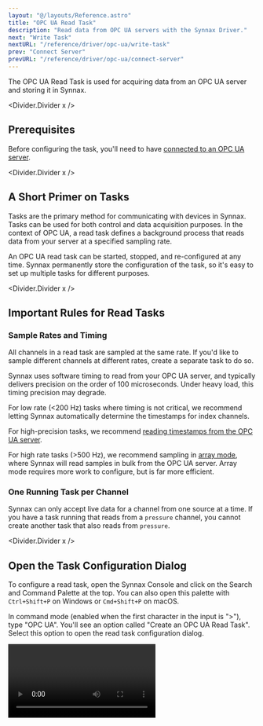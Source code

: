 ```yaml
---
layout: "@/layouts/Reference.astro"
title: "OPC UA Read Task"
description: "Read data from OPC UA servers with the Synnax Driver."
next: "Write Task"
nextURL: "/reference/driver/opc-ua/write-task"
prev: "Connect Server"
prevURL: "/reference/driver/opc-ua/connect-server"
---
```



The OPC UA Read Task is used for acquiring data from an OPC UA server and storing it in
Synnax.

<Divider.Divider x />

## Prerequisites

Before configuring the task, you'll need to have
[connected to an OPC UA server](/reference/driver/opc-ua/connect-server).

<Divider.Divider x />

## A Short Primer on Tasks

Tasks are the primary method for communicating with devices in Synnax. Tasks can be used
for both control and data acquisition purposes. In the context of OPC UA, a read task
defines a background process that reads data from your server at a specified sampling
rate.

An OPC UA read task can be started, stopped, and re-configured at any time. Synnax
permanently store the configuration of the task, so it's easy to set up multiple tasks
for different purposes.

<Divider.Divider x />

## Important Rules for Read Tasks

### Sample Rates and Timing

All channels in a read task are sampled at the same rate. If you'd like to sample
different channels at different rates, create a separate task to do so.

Synnax uses software timing to read from your OPC UA server, and typically delivers
precision on the order of 100 microseconds. Under heavy load, this timing precision may
degrade.

For low rate (&lt;200 Hz) tasks where timing is not critical, we recommend letting
Synnax automatically determine the timestamps for index channels.

For high-precision tasks, we recommend
[reading timestamps from the OPC UA server](#reading-timestamps-from-the-opc-ua-server).

For high rate tasks (>500 Hz), we recommend sampling in
[array mode](#default-sampling-vs-array-sampling), where Synnax will read samples in
bulk from the OPC UA server. Array mode requires more work to configure, but is far more
efficient.

### One Running Task per Channel

Synnax can only accept live data for a channel from one source at a time. If you have a
task running that reads from a `pressure` channel, you cannot create another task that
also reads from `pressure`.

<Divider.Divider x />

## Open the Task Configuration Dialog

To configure a read task, open the Synnax Console and click on the Search and Command
Palette at the top. You can also open this palette with `Ctrl+Shift+P` on Windows or
`Cmd+Shift+P` on macOS.

In command mode (enabled when the first character in the input is ">"), type "OPC UA".
You'll see an option called "Create an OPC UA Read Task". Select this option to open the
read task configuration dialog.

<Video client:only="react" id="device-drivers/opc-ua/read-task/open" />

You can also open the dialog by clicking in the top-right corner of the window and
selecting the add icon (<Icon.Add />), or opening the context menu on an OPC UA server
from the Devices Toolbar.

<Divider.Divider x />

## Task Configuration Parameters

<Table>
  <thead>
    <tr>
      <th>Field</th>
      <th>Description</th>
    </tr>
  </thead>
  <tbody>
    <tr>
      <td>Name</td>
      <td>A name for your read task.</td>
    </tr>
    <tr>
      <td>OPC UA Server</td>
      <td>Which OPC UA server the task will read from.</td>
    </tr>
    <tr>
      <td>Data Saving</td>
      {
        <td>
          Data saving defines whether acquired data will be permanently stored in
          Synnax. When enabled, Synnax will both stream and store data. When disabled,
          Synnax will only stream data for real-time visualization. Historical data will
          not be available for review.
        </td>
      }
    </tr>
    <tr>
      <td>Sample Rate</td>
      <td>How often, in Hz, Synnax polls data from the OPC UA server.</td>
    </tr>
    <tr>
      <td>Array Sampling</td>
      <td>Whether to use array sampling mode for this task.</td>
    </tr>
    <tr>
      <td>Stream Rate</td>
      {
        <td>
          How often, in Hz, Synnax streams data to the Synnax database. This option is
          only available when array sampling is off.
        </td>
      }
    </tr>
    <tr>
      <td>Array Size</td>
      {
        <td>
          The number of samples to read in bulk from the OPC UA server. This option is
          only available when array sampling is on.
        </td>
      }
    </tr>
  </tbody>
</Table>

### Sample Rate vs. Stream Rate

There are two parameters to control the timing of the task: the sample rate and the
stream rate. The sample rate defines how often Synnax will poll the OPC UA server for
new data, while the stream rate defines how often the task will stream data into Synnax.

For example, if you set the sample rate to 10 Hz and the stream rate to 1 Hz, Synnax
will poll the OPC UA server every 100 ms, collect 10 samples, and then forward these
samples to the Core.

For very low rate tasks (&lt;50 Hz), we recommend setting the stream rate to the same
value as the sample rate. For higher rate tasks, lowering the stream rate can
significantly improve performance. It's best to keep the stream rate below 50 Hz unless
you need to quickly process incoming data in real-time.

### Default Sampling vs. Array Sampling

The default sampling mode reads a single sample from the server for each channel in the
task at the specified sampling rate. This is the simplest mode to configure, and is
ideal for most applications that don't require high data rates. We recommend setting the
sampling rate to the same sampling rate as the OPC UA server.

Array sampling is a more advanced method of reading data from an OPC UA server, and is
typically only necessary for very high rate tasks (&gt;500 Hz). Instead of reading
single samples from the server, Synnax will read many samples in bulk. Array sampling
requires a little bit of tuning to set up.

<Note.Note variant="info">
  When experimenting with array based sampling, we recommend running a separate [Synnax
  Core](/reference/core/quick-start) with a memory-backed data store. This will allow
  you to quickly test different configurations without writing a large amount of
  experimental data to your production database.
</Note.Note>

Running a task with array sampling enabled can result in both **oversampling** and
**undersampling**. Oversampling occurs when the OPC UA server doesn't completely replace
all values in the array before Synnax reads it. Undersampling can occur when the OPC UA
server is rewriting the array faster than Synnax can read it.

We recommend setting the sampling rate to the same sampling rate as the OPC UA server
and setting the array size to be an integer factor of the sampling rate. For very high
data rates, undersampling and oversampling by a few samples in the array can occur under
normal operating conditions. This typically is not a problem.

### Reading Timestamps from the OPC UA Server

If the time channels for your corresponding data channels are not in the task, Synnax
will automatically generate timestamps when reading data from the server. This is fine
when you are not concerned with the exact timing of the data.

If you would like to pull exact timestamps from the OPC UA server, simply add the time
channel to the task.

<Divider.Divider x />

## Adding Channels to a Task

To add a channel to a task, simple find the desired channel in the browser and drag it
over to the channels window. From here, you can change the name of the channel. If you
would like to stop a channel from being read, you can click the disable/enable button to
the right of the channel.

To configure the task, just click the "Configure" button. This will save the task
configuration, and you will be able to pause and resume the tasks whenever you want.

<Video client:only="react" id="device-drivers/opc-ua/read-task/channels" />

<Divider.Divider x />

## Stopping and Starting Tasks

To stop and start a task, you can open up the Tasks Toolbar on the left-hand side and
click play and pause. You can also click the play/pause icon in the bottom of the task
configuration window.

<Video client:only="react" id="device-drivers/opc-ua/read-task/start-stop" />
